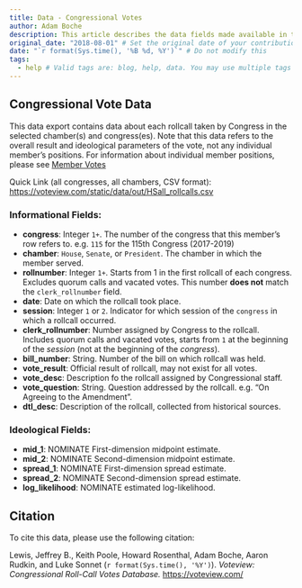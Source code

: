 ```yaml
---
title: Data - Congressional Votes
author: Adam Boche
description: This article describes the data fields made available in the "Congressional Votes" data download
original_date: "2018-08-01" # Set the original date of your contribution in YYYY-MM-DD format here.
date: "`r format(Sys.time(), '%B %d, %Y')`" # Do not modify this
tags:
  - help # Valid tags are: blog, help, data. You may use multiple tags for a post
---
```


## Congressional Vote Data

This data export contains data about each rollcall taken by Congress in the selected chamber(s) and congress(es). Note that this data refers to the overall result and ideological parameters of the vote, not any individual member's positions. For information about individual member positions, please see [Member Votes](/articles/data_help_votes)

Quick Link (all congresses, all chambers, CSV format):
[https://voteview.com/static/data/out/HSall_rollcalls.csv](https://voteview.com/static/data/out/HSall_rollcalls.csv)

### Informational Fields:

* **congress**: Integer `1+`. The number of the congress that this member's row refers to. e.g. `115` for the 115th Congress (2017-2019)
* **chamber**: `House`, `Senate`, or `President`. The chamber in which the member served.
* **rollnumber**: Integer `1+`. Starts from 1 in the first rollcall of each congress. Excludes quorum calls and vacated votes. This number **does not** match the `clerk_rollnumber` field.
* **date**: Date on which the rollcall took place.
* **session**: Integer `1` or `2`. Indicator for which session of the `congress` in which a rollcall occurred.
* **clerk_rollnumber**: Number assigned by Congress to the rollcall. Includes quorum calls and vacated votes, starts from `1` at the beginning of the *session* (not at the beginning of the *congress*). 
* **bill_number**: String. Number of the bill on which rollcall was held.
* **vote_result**: Official result of rollcall, may not exist for all votes.
* **vote_desc**: Description fo the rollcall assigned by Congressional staff.
* **vote_question**: String. Question addressed by the rollcall. e.g. "On Agreeing to the Amendment".
* **dtl_desc**: Description of the rollcall, collected from historical sources.

### Ideological Fields:

* **mid_1**: NOMINATE First-dimension midpoint estimate.
* **mid_2**: NOMINATE Second-dimension midpoint estimate.
* **spread_1**: NOMINATE First-dimension spread estimate.
* **spread_2**: NOMINATE Second-dimension spread estimate.
* **log_likelihood**: NOMINATE estimated log-likelihood.

## Citation

To cite this data, please use the following citation:

Lewis, Jeffrey B., Keith Poole, Howard Rosenthal, Adam Boche, Aaron Rudkin, and Luke Sonnet (`r format(Sys.time(), '%Y')`). *Voteview: Congressional Roll-Call Votes Database.* [https://voteview.com/](https://voteview.com/)
